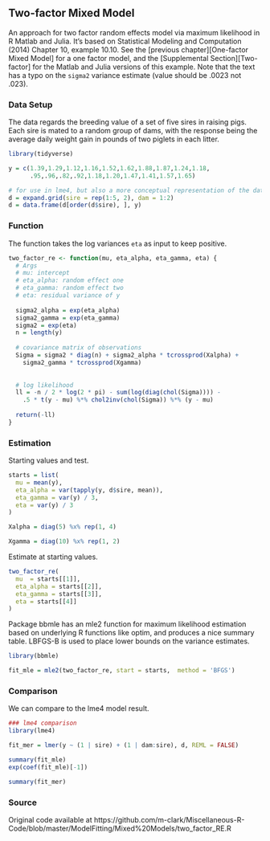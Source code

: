 ## Two-factor Mixed Model



An approach for two factor random effects model via maximum likelihood in R Matlab and Julia. It's based on Statistical Modeling and Computation (2014) Chapter 10, example 10.10.   See the [previous chapter][One-factor Mixed Model] for a one factor model, and the [Supplemental Section][Two-factor] for the Matlab and Julia versions of this example. Note that the text has a typo on the `sigma2` variance estimate (value should be .0023 not .023).


### Data Setup

The data regards the breeding value of a set of five sires in raising pigs. Each
sire is mated to a random group of dams, with the response being the average
daily weight gain in pounds of two piglets in each litter.

```r
library(tidyverse)

y = c(1.39,1.29,1.12,1.16,1.52,1.62,1.88,1.87,1.24,1.18,
      .95,.96,.82,.92,1.18,1.20,1.47,1.41,1.57,1.65)

# for use in lme4, but also a more conceptual representation of the data
d = expand.grid(sire = rep(1:5, 2), dam = 1:2)
d = data.frame(d[order(d$sire), ], y)
```


### Function

The function takes the log variances `eta` as input to keep positive.

```r
two_factor_re <- function(mu, eta_alpha, eta_gamma, eta) {
  # Args 
  # mu: intercept 
  # eta_alpha: random effect one 
  # eta_gamma: random effect two
  # eta: residual variance of y
  
  sigma2_alpha = exp(eta_alpha)
  sigma2_gamma = exp(eta_gamma)
  sigma2 = exp(eta)
  n = length(y)
  
  # covariance matrix of observations
  Sigma = sigma2 * diag(n) + sigma2_alpha * tcrossprod(Xalpha) + 
    sigma2_gamma * tcrossprod(Xgamma)
  
  
  # log likelihood
  ll = -n / 2 * log(2 * pi) - sum(log(diag(chol(Sigma)))) -
    .5 * t(y - mu) %*% chol2inv(chol(Sigma)) %*% (y - mu)
  
  return(-ll)
}
```



### Estimation

Starting values and test.

```r
starts = list(
  mu = mean(y),
  eta_alpha = var(tapply(y, d$sire, mean)),
  eta_gamma = var(y) / 3,
  eta = var(y) / 3
)

Xalpha = diag(5) %x% rep(1, 4)

Xgamma = diag(10) %x% rep(1, 2)
```


Estimate at starting values.


```r
two_factor_re(
  mu  = starts[[1]],
  eta_alpha = starts[[2]],
  eta_gamma = starts[[3]],
  eta = starts[[4]]
)
```

Package <span class="pack" style = "">bbmle</span> has an <span class="func" style = "">mle2</span> function for maximum likelihood estimation based on underlying R functions like <span class="func" style = "">optim</span>, and produces a nice summary table. LBFGS-B is used to place lower bounds on the variance estimates.

```r
library(bbmle)

fit_mle = mle2(two_factor_re, start = starts,  method = 'BFGS')
```


### Comparison

We can compare to the <span class="pack" style = "">lme4</span> model result.

```r
### lme4 comparison
library(lme4)

fit_mer = lmer(y ~ (1 | sire) + (1 | dam:sire), d, REML = FALSE)

summary(fit_mle)
exp(coef(fit_mle)[-1])

summary(fit_mer)
```


### Source

Original code available at https://github.com/m-clark/Miscellaneous-R-Code/blob/master/ModelFitting/Mixed%20Models/two_factor_RE.R




